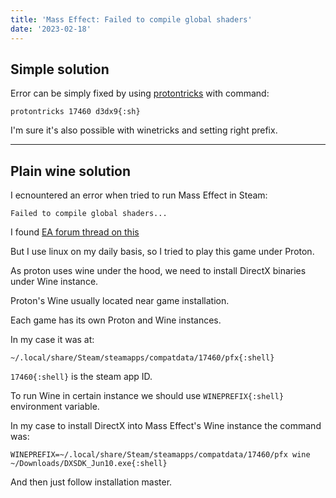 ```yaml
---
title: 'Mass Effect: Failed to compile global shaders'
date: '2023-02-18'
---
```


## Simple solution

Error can be simply fixed by using [protontricks](https://github.com/Matoking/protontricks)
with command:

`protontricks 17460 d3dx9{:sh}`

I'm sure it's also possible with winetricks and setting right prefix.

---

## Plain wine solution

I ecnountered an error when tried to run Mass Effect in Steam:

`Failed to compile global shaders...`

I found
[EA forum thread on this](https://answers.ea.com/t5/Other-Mass-Effect-Games/Failed-to-compile-global-shaders/m-p/6938354/highlight/true#M8342)

But I use linux on my daily basis, so I tried to play this game under Proton.

As proton uses wine under the hood, we need to install DirectX binaries under
Wine instance.

Proton's Wine usually located near game installation.

Each game has its own Proton and Wine instances.

In my case it was at:

`~/.local/share/Steam/steamapps/compatdata/17460/pfx{:shell}`

`17460{:shell}` is the steam app ID.

To run Wine in certain instance we should use `WINEPREFIX{:shell}` environment variable.

In my case to install DirectX into Mass Effect's Wine instance the command was:

`WINEPREFIX=~/.local/share/Steam/steamapps/compatdata/17460/pfx wine ~/Downloads/DXSDK_Jun10.exe{:shell}`

And then just follow installation master.
